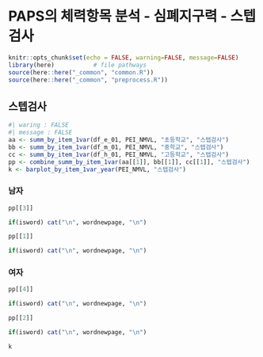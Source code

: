 # PAPS의 체력항목 분석 - 심폐지구력 - 스텝검사 


```r
knitr::opts_chunk$set(echo = FALSE, warning=FALSE, message=FALSE)
library(here)           # file pathways
source(here::here("_common", "common.R"))
source(here::here("_common", "preprocess.R"))
```

## 스텝검사 


```r
#| waring : FALSE
#| message : FALSE
aa <- summ_by_item_1var(df_e_01, PEI_NMVL, "초등학교", "스텝검사")
bb <- summ_by_item_1var(df_m_01, PEI_NMVL, "중학교", "스텝검사")
cc <- summ_by_item_1var(df_h_01, PEI_NMVL, "고등학교", "스텝검사")
pp <- combine_summ_by_item_1var(aa[[1]], bb[[1]], cc[[1]], "스텝검사")
k <- barplot_by_item_1var_year(PEI_NMVL, "스텝검사")
```
### 남자

```r
pp[[3]]
```

```r
if(isword) cat("\n", wordnewpage, "\n")
```


```r
pp[[1]]
```


```r
if(isword) cat("\n", wordnewpage, "\n")
```

### 여자

```r
pp[[4]]
```


```r
if(isword) cat("\n", wordnewpage, "\n")
```


```r
pp[[2]]
```


```r
if(isword) cat("\n", wordnewpage, "\n")
```


```r
k
```


